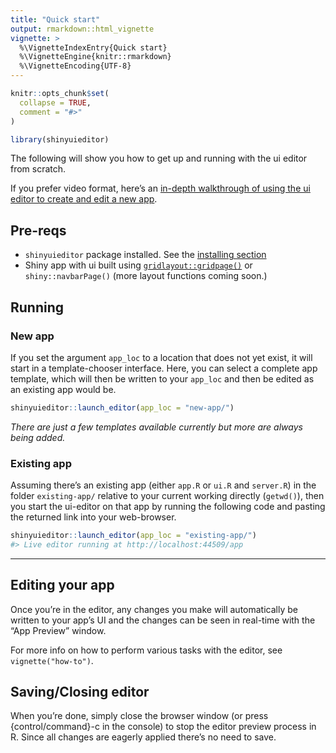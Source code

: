 ```yaml
---
title: "Quick start"
output: rmarkdown::html_vignette
vignette: >
  %\VignetteIndexEntry{Quick start}
  %\VignetteEngine{knitr::rmarkdown}
  %\VignetteEncoding{UTF-8}
---
```


```r
knitr::opts_chunk$set(
  collapse = TRUE,
  comment = "#>"
)
```

```r
library(shinyuieditor)
```


The following will show you how to get up and running with the ui editor from scratch. 

If you prefer video format, here's an [in-depth walkthrough of using the ui editor to create and edit a new app](https://www.youtube.com/watch?v=gYPnLiudtGU).


## Pre-reqs

- `shinyuieditor` package installed. See the [installing section](../index.html#installing)
- Shiny app with ui built using [`gridlayout::gridpage()`](https://rstudio.github.io/gridlayout/) or `shiny::navbarPage()` (more layout functions coming soon.) 



## Running

### New app

If you set the argument `app_loc` to a location that does not yet exist, it will start in a template-chooser interface. Here, you can select a complete app template, which will then be written to your `app_loc` and then be edited as an existing app would be. 

```r
shinyuieditor::launch_editor(app_loc = "new-app/")
```

_There are just a few templates available currently but more are always being added._

### Existing app

Assuming there's an existing app (either `app.R` or `ui.R` and `server.R`) in the folder `existing-app/` relative to your current working directly (`getwd()`), then you start the ui-editor on that app by running the following code and pasting the returned link into your web-browser.

```r
shinyuieditor::launch_editor(app_loc = "existing-app/")
#> Live editor running at http://localhost:44509/app
```

---

## Editing your app

Once you're in the editor, any changes you make will automatically be written to your app's UI and the changes can be seen in real-time with the "App Preview" window.

For more info on how to perform various tasks with the editor, see `vignette("how-to")`. 

## Saving/Closing editor

When you're done, simply close the browser window (or press {control/command}-c in the console) to stop the editor preview process in R. Since all changes are eagerly applied there's no need to save.


